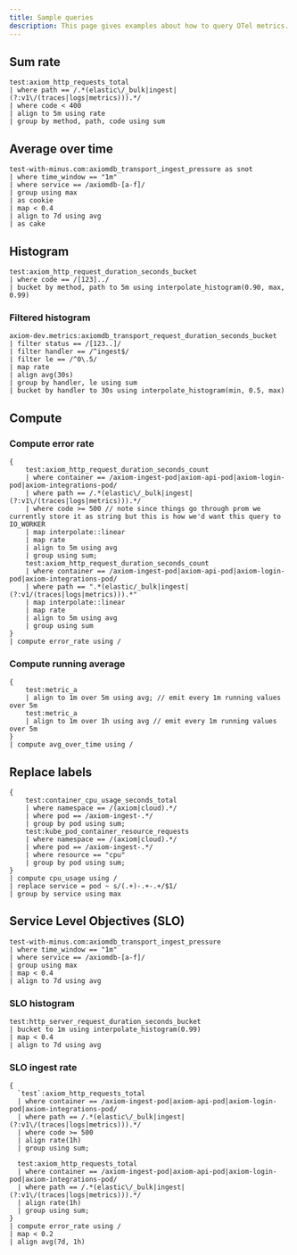 ```yaml
---
title: Sample queries
description: This page gives examples about how to query OTel metrics.
---
```


## Sum rate

```kusto
test:axiom_http_requests_total
| where path == /.*(elastic\/_bulk|ingest|(?:v1\/(traces|logs|metrics))).*/
| where code < 400
| align to 5m using rate
| group by method, path, code using sum
```

## Average over time

```kusto
test-with-minus.com:axiomdb_transport_ingest_pressure as snot
| where time_window == "1m"
| where service == /axiomdb-[a-f]/
| group using max
| as cookie
| map < 0.4
| align to 7d using avg
| as cake
```

## Histogram

```kusto
test:axiom_http_request_duration_seconds_bucket
| where code == /[123]../
| bucket by method, path to 5m using interpolate_histogram(0.90, max, 0.99)
```

### Filtered histogram

```kusto
axiom-dev.metrics:axiomdb_transport_request_duration_seconds_bucket
| filter status == /[123..]/
| filter handler == /^ingest$/
| filter le == /^0\.5/
| map rate
| align avg(30s)
| group by handler, le using sum
| bucket by handler to 30s using interpolate_histogram(min, 0.5, max)
```

## Compute

### Compute error rate

```kusto
{ 
    test:axiom_http_request_duration_seconds_count
    | where container == /axiom-ingest-pod|axiom-api-pod|axiom-login-pod|axiom-integrations-pod/
    | where path == /.*(elastic\/_bulk|ingest|(?:v1\/(traces|logs|metrics))).*/
    | where code >= 500 // note since things go through prom we currently store it as string but this is how we'd want this query to IO_WORKER
    | map interpolate::linear
    | map rate
    | align to 5m using avg
    | group using sum;
    test:axiom_http_request_duration_seconds_count
    | where container == /axiom-ingest-pod|axiom-api-pod|axiom-login-pod|axiom-integrations-pod/
    | where path == ".*(elastic/_bulk|ingest|(?:v1/(traces|logs|metrics))).*"
    | map interpolate::linear
    | map rate
    | align to 5m using avg
    | group using sum
}
| compute error_rate using /
```

### Compute running average

```kusto
{
    test:metric_a
    | align to 1m over 5m using avg; // emit every 1m running values over 5m
    test:metric_a
    | align to 1m over 1h using avg // emit every 1m running values over 5m
}
| compute avg_over_time using /
```

## Replace labels

```kusto
{
    test:container_cpu_usage_seconds_total
    | where namespace == /(axiom|cloud).*/
    | where pod == /axiom-ingest-.*/
    | group by pod using sum;
    test:kube_pod_container_resource_requests
    | where namespace == /(axiom|cloud).*/
    | where pod == /axiom-ingest-.*/
    | where resource == "cpu"
    | group by pod using sum;
}
| compute cpu_usage using /
| replace service = pod ~ s/(.+)-.+-.+/$1/
| group by service using max
```

## Service Level Objectives (SLO)

```kusto
test-with-minus.com:axiomdb_transport_ingest_pressure
| where time_window == "1m"
| where service == /axiomdb-[a-f]/
| group using max
| map < 0.4
| align to 7d using avg
```

### SLO histogram

```
test:http_server_request_duration_seconds_bucket
| bucket to 1m using interpolate_histogram(0.99)
| map < 0.4
| align to 7d using avg
```

### SLO ingest rate

```kusto
{
  `test`:axiom_http_requests_total
  | where container == /axiom-ingest-pod|axiom-api-pod|axiom-login-pod|axiom-integrations-pod/
  | where path == /.*(elastic\/_bulk|ingest|(?:v1\/(traces|logs|metrics))).*/ 
  | where code >= 500
  | align rate(1h)
  | group using sum;
  
  test:axiom_http_requests_total
  | where container == /axiom-ingest-pod|axiom-api-pod|axiom-login-pod|axiom-integrations-pod/
  | where path == /.*(elastic\/_bulk|ingest|(?:v1\/(traces|logs|metrics))).*/ 
  | align rate(1h)
  | group using sum;
}
| compute error_rate using /
| map < 0.2
| align avg(7d, 1h)
```
